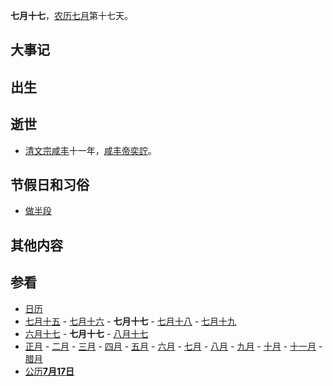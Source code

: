 {{Lunar07Calendar}}
'''七月十七'''，[[农历|农历]][[七月_(农历)|七月]]第十七天。

== 大事记 ==

== 出生 ==

== 逝世 ==
*[[清文宗|清文宗]][[咸丰|咸丰]]十一年，[[咸丰帝|咸丰帝]][[奕詝|奕詝]]。

== 节假日和习俗 ==
*[[做半段|做半段]]

== 其他内容 ==

== 参看 ==
*[[历史上的今天|日历]]
*[[七月十五|七月十五]] - [[七月十六|七月十六]] - '''七月十七''' - [[七月十八|七月十八]] - [[七月十九|七月十九]]
*[[六月十七|六月十七]] - '''七月十七''' - [[八月十七|八月十七]]
*[[正月|正月]] - [[二月_(农历)|二月]] - [[三月_(农历)|三月]] - [[四月_(农历)|四月]] - [[五月_(农历)|五月]] - [[六月_(农历)|六月]] - [[七月_(农历)|七月]] - [[八月_(农历)|八月]] - [[九月_(农历)|九月]] - [[十月_(农历)|十月]] - [[十一月_(农历)|十一月]] - [[腊月|腊月]]
*[[公历|公历]][[7月1日|'''7月17日''']]